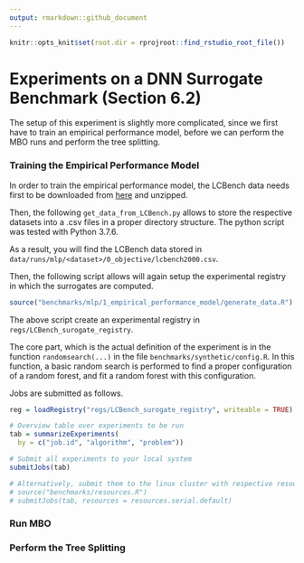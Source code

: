 ```yaml
---
output: rmarkdown::github_document
---
```


```r
knitr::opts_knit$set(root.dir = rprojroot::find_rstudio_root_file())
```


# Experiments on a DNN Surrogate Benchmark (Section 6.2)

The setup of this experiment is slightly more complicated, since we first have to train an empirical performance model, before we can perform the MBO runs and perform the tree splitting. 


### Training the Empirical Performance Model 

In order to train the empirical performance model, the LCBench data needs first to be downloaded from [here](https://ndownloader.figshare.com/files/21188598) and unzipped. 

Then, the following `get_data_from_LCBench.py` allows to store the respective datasets into a .csv files in a proper directory structure. The python script was tested with Python 3.7.6. 

As a result, you will find the LCBench data stored in `data/runs/mlp/<dataset>/0_objective/lcbench2000.csv`. 

Then, the following script allows will again setup the experimental registry in which the surrogates are computed. 

```r
source("benchmarks/mlp/1_empirical_performance_model/generate_data.R")
```

The above script create an experimental registry in `regs/LCBench_surogate_registry`. 

The core part, which is the actual definition of the experiment is in the function `randomsearch(...)` in the file `benchmarks/synthetic/config.R`. In this function, a basic random search is performed to find a proper configuration of a random forest, and fit a random forest with this configuration. 

Jobs are submitted as follows. 

```r
reg = loadRegistry("regs/LCBench_surogate_registry", writeable = TRUE)

# Overview table over experiments to be run
tab = summarizeExperiments(
  by = c("job.id", "algorithm", "problem"))

# Submit all experiments to your local system  
submitJobs(tab)

# Alternatively, submit them to the linux cluster with respective resources
# source("benchmarks/resources.R")
# submitJobs(tab, resources = resources.serial.default)
```




### Run MBO 



### Perform the Tree Splitting 
